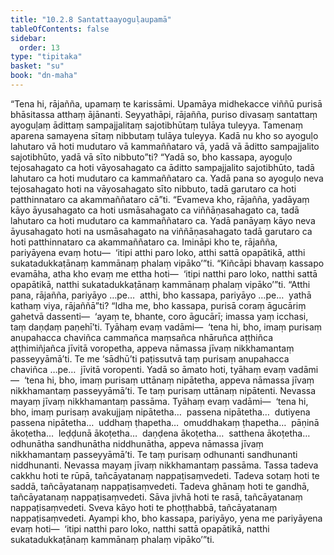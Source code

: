 ```yaml
---
title: "10.2.8 Santattaayoguḷaupamā"
tableOfContents: false
sidebar:
  order: 13
type: "tipitaka"
basket: "su"
book: "dn-maha"
---
```



<DynamicBreadcrumb />

<Division number="424" book="dn-maha">

<Paragraph number="1112" book="dn-maha">
“Tena hi, rājañña, upamaṃ te karissāmi. Upamāya midhekacce viññū purisā bhāsitassa atthaṃ ājānanti. Seyyathāpi, rājañña, puriso divasaṃ santattaṃ ayoguḷaṃ ādittaṃ sampajjalitaṃ sajotibhūtaṃ tulāya tuleyya. Tamenaṃ aparena samayena sītaṃ nibbutaṃ tulāya tuleyya. Kadā nu kho so ayoguḷo lahutaro vā hoti mudutaro vā kammaññataro vā, yadā vā āditto sampajjalito sajotibhūto, yadā vā sīto nibbuto”ti? “Yadā so, bho kassapa, ayoguḷo tejosahagato ca hoti vāyosahagato ca āditto sampajjalito sajotibhūto, tadā lahutaro ca hoti mudutaro ca kammaññataro ca. Yadā pana so ayoguḷo neva tejosahagato hoti na vāyosahagato sīto nibbuto, tadā garutaro ca hoti patthinnataro ca akammaññataro cā”ti. “Evameva kho, rājañña, yadāyaṃ kāyo āyusahagato ca hoti usmāsahagato ca viññāṇasahagato ca, tadā lahutaro ca hoti mudutaro ca kammaññataro ca. Yadā panāyaṃ kāyo neva āyusahagato hoti na usmāsahagato na viññāṇasahagato tadā garutaro ca hoti patthinnataro ca akammaññataro ca. Imināpi kho te, rājañña, pariyāyena evaṃ hotu—  ‘itipi atthi paro loko, atthi sattā opapātikā, atthi sukatadukkaṭānaṃ kammānaṃ phalaṃ vipāko’”ti.
</Paragraph>

</Division>
<Division number="425" book="dn-maha">

<Paragraph number="1113" book="dn-maha">
“Kiñcāpi bhavaṃ kassapo evamāha, atha kho evaṃ me ettha hoti—  ‘itipi natthi paro loko, natthi sattā opapātikā, natthi sukatadukkaṭānaṃ kammānaṃ phalaṃ vipāko’”ti. “Atthi pana, rājañña, pariyāyo …pe…  atthi, bho kassapa, pariyāyo …pe…  yathā kathaṃ viya, rājaññā”ti? “Idha me, bho kassapa, purisā coraṃ āgucāriṃ gahetvā dassenti—  ‘ayaṃ te, bhante, coro āgucārī; imassa yaṃ icchasi, taṃ daṇḍaṃ paṇehī’ti. Tyāhaṃ evaṃ vadāmi—  ‘tena hi, bho, imaṃ purisaṃ anupahacca chaviñca cammañca maṃsañca nhāruñca aṭṭhiñca aṭṭhimiñjañca jīvitā voropetha, appeva nāmassa jīvaṃ nikkhamantaṃ passeyyāmā’ti. Te me ‘sādhū’ti paṭissutvā taṃ purisaṃ anupahacca chaviñca …pe…  jīvitā voropenti. Yadā so āmato hoti, tyāhaṃ evaṃ vadāmi—  ‘tena hi, bho, imaṃ purisaṃ uttānaṃ nipātetha, appeva nāmassa jīvaṃ nikkhamantaṃ passeyyāmā’ti. Te taṃ purisaṃ uttānaṃ nipātenti. Nevassa mayaṃ jīvaṃ nikkhamantaṃ passāma. Tyāhaṃ evaṃ vadāmi—  ‘tena hi, bho, imaṃ purisaṃ avakujjaṃ nipātetha…  passena nipātetha…  dutiyena passena nipātetha…  uddhaṃ ṭhapetha…  omuddhakaṃ ṭhapetha…  pāṇinā ākoṭetha…  leḍḍunā ākoṭetha…  daṇḍena ākoṭetha…  satthena ākoṭetha…  odhunātha sandhunātha niddhunātha, appeva nāmassa jīvaṃ nikkhamantaṃ passeyyāmā’ti. Te taṃ purisaṃ odhunanti sandhunanti niddhunanti. Nevassa mayaṃ jīvaṃ nikkhamantaṃ passāma. Tassa tadeva cakkhu hoti te rūpā, tañcāyatanaṃ nappaṭisaṃvedeti. Tadeva sotaṃ hoti te saddā, tañcāyatanaṃ nappaṭisaṃvedeti. Tadeva ghānaṃ hoti te gandhā, tañcāyatanaṃ nappaṭisaṃvedeti. Sāva jivhā hoti te rasā, tañcāyatanaṃ nappaṭisaṃvedeti. Sveva kāyo hoti te phoṭṭhabbā, tañcāyatanaṃ nappaṭisaṃvedeti. Ayampi kho, bho kassapa, pariyāyo, yena me pariyāyena evaṃ hoti—  ‘itipi natthi paro loko, natthi sattā opapātikā, natthi sukatadukkaṭānaṃ kammānaṃ phalaṃ vipāko’”ti.
</Paragraph>
</Division>